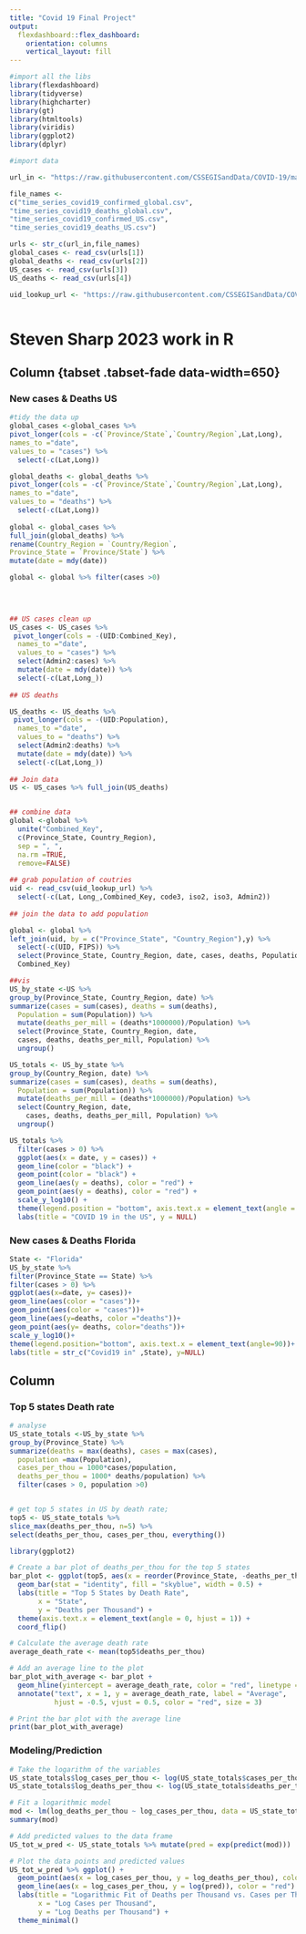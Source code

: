 ```yaml
---
title: "Covid 19 Final Project"
output: 
  flexdashboard::flex_dashboard:
    orientation: columns
    vertical_layout: fill
---
```


```r
#import all the libs
library(flexdashboard)
library(tidyverse)
library(highcharter)
library(gt)
library(htmltools)
library(viridis)
library(ggplot2)
library(dplyr)

```

```r
#import data

url_in <- "https://raw.githubusercontent.com/CSSEGISandData/COVID-19/master/csse_covid_19_data/csse_covid_19_time_series/"

file_names <-
c("time_series_covid19_confirmed_global.csv",
"time_series_covid19_deaths_global.csv",
"time_series_covid19_confirmed_US.csv",
"time_series_covid19_deaths_US.csv")

urls <- str_c(url_in,file_names)
global_cases <- read_csv(urls[1])
global_deaths <- read_csv(urls[2])
US_cases <- read_csv(urls[3])
US_deaths <- read_csv(urls[4])

uid_lookup_url <- "https://raw.githubusercontent.com/CSSEGISandData/COVID-19/master/csse_covid_19_data/UID_ISO_FIPS_LookUp_Table.csv"



```


Steven Sharp 2023 work in R
===============================================================================


Column {tabset .tabset-fade data-width=650}
-----------------------------------------------------------------------

### New cases & Deaths US 

```r

#tidy the data up
global_cases <-global_cases %>%
pivot_longer(cols = -c(`Province/State`,`Country/Region`,Lat,Long),
names_to ="date",
values_to = "cases") %>%
  select(-c(Lat,Long))

global_deaths <- global_deaths %>%
pivot_longer(cols = -c(`Province/State`,`Country/Region`,Lat,Long),
names_to ="date",
values_to = "deaths") %>%
  select(-c(Lat,Long))
  
global <- global_cases %>%
full_join(global_deaths) %>%
rename(Country_Region = `Country/Region`,
Province_State = `Province/State`) %>%
mutate(date = mdy(date))

global <- global %>% filter(cases >0)


 
 
## US cases clean up
US_cases <- US_cases %>%
 pivot_longer(cols = -(UID:Combined_Key),
  names_to ="date",
  values_to = "cases") %>%
  select(Admin2:cases) %>%
  mutate(date = mdy(date)) %>%
  select(-c(Lat,Long_))
 
## US deaths

US_deaths <- US_deaths %>%
 pivot_longer(cols = -(UID:Population),
  names_to ="date",
  values_to = "deaths") %>%
  select(Admin2:deaths) %>%
  mutate(date = mdy(date)) %>%
  select(-c(Lat,Long_))
  
## Join data
US <- US_cases %>% full_join(US_deaths)


## combine data
global <-global %>%
  unite("Combined_Key",
  c(Province_State, Country_Region),
  sep = ", ",
  na.rm =TRUE,
  remove=FALSE)
  
## grab population of coutries
uid <- read_csv(uid_lookup_url) %>%
  select(-c(Lat, Long_,Combined_Key, code3, iso2, iso3, Admin2))
  
## join the data to add population

global <- global %>%
left_join(uid, by = c("Province_State", "Country_Region"),y) %>%
  select(-c(UID, FIPS)) %>%
  select(Province_State, Country_Region, date, cases, deaths, Population,
  Combined_Key)

##vis
US_by_state <-US %>%
group_by(Province_State, Country_Region, date) %>%
summarize(cases = sum(cases), deaths = sum(deaths),
  Population = sum(Population)) %>%
  mutate(deaths_per_mill = (deaths*1000000)/Population) %>%
  select(Province_State, Country_Region, date,
  cases, deaths, deaths_per_mill, Population) %>%
  ungroup()

US_totals <- US_by_state %>%
group_by(Country_Region, date) %>%
summarize(cases = sum(cases), deaths = sum(deaths),
  Population = sum(Population)) %>%
  mutate(deaths_per_mill = (deaths*1000000)/Population) %>%
  select(Country_Region, date,
    cases, deaths, deaths_per_mill, Population) %>%
  ungroup()

US_totals %>%
  filter(cases > 0) %>%
  ggplot(aes(x = date, y = cases)) +
  geom_line(color = "black") +
  geom_point(color = "black") +
  geom_line(aes(y = deaths), color = "red") +
  geom_point(aes(y = deaths), color = "red") +
  scale_y_log10() +
  theme(legend.position = "bottom", axis.text.x = element_text(angle = 90)) +
  labs(title = "COVID 19 in the US", y = NULL)


```

### New cases & Deaths Florida

```r
State <- "Florida"
US_by_state %>%
filter(Province_State == State) %>%
filter(cases > 0) %>%
ggplot(aes(x=date, y= cases))+
geom_line(aes(color = "cases"))+
geom_point(aes(color = "cases"))+
geom_line(aes(y=deaths, color ="deaths"))+
geom_point(aes(y= deaths, color="deaths"))+
scale_y_log10()+
theme(legend.position="bottom", axis.text.x = element_text(angle=90))+
labs(title = str_c("Covid19 in" ,State), y=NULL)

```


Column {data-width=350}
-----------------------------------------------------------------------

### Top 5 states Death rate 

```r

# analyse
US_state_totals <-US_by_state %>%
group_by(Province_State) %>%
summarize(deaths = max(deaths), cases = max(cases),
  population =max(Population),
  cases_per_thou = 1000*cases/population,
  deaths_per_thou = 1000* deaths/population) %>%
  filter(cases > 0, population >0)


# get top 5 states in US by death rate;
top5 <- US_state_totals %>%
slice_max(deaths_per_thou, n=5) %>%
select(deaths_per_thou, cases_per_thou, everything())

library(ggplot2)

# Create a bar plot of deaths_per_thou for the top 5 states
bar_plot <- ggplot(top5, aes(x = reorder(Province_State, -deaths_per_thou), y = deaths_per_thou)) +
  geom_bar(stat = "identity", fill = "skyblue", width = 0.5) +
  labs(title = "Top 5 States by Death Rate",
       x = "State",
       y = "Deaths per Thousand") +
  theme(axis.text.x = element_text(angle = 0, hjust = 1)) +
  coord_flip()

# Calculate the average death rate
average_death_rate <- mean(top5$deaths_per_thou)

# Add an average line to the plot
bar_plot_with_average <- bar_plot +
  geom_hline(yintercept = average_death_rate, color = "red", linetype = "dashed") +
  annotate("text", x = 1, y = average_death_rate, label = "Average",
           hjust = -0.5, vjust = 0.5, color = "red", size = 3)

# Print the bar plot with the average line
print(bar_plot_with_average)


```

### Modeling/Prediction

```r


# Take the logarithm of the variables
US_state_totals$log_cases_per_thou <- log(US_state_totals$cases_per_thou)
US_state_totals$log_deaths_per_thou <- log(US_state_totals$deaths_per_thou)

# Fit a logarithmic model
mod <- lm(log_deaths_per_thou ~ log_cases_per_thou, data = US_state_totals)
summary(mod)

# Add predicted values to the data frame
US_tot_w_pred <- US_state_totals %>% mutate(pred = exp(predict(mod)))

# Plot the data points and predicted values
US_tot_w_pred %>% ggplot() +
  geom_point(aes(x = log_cases_per_thou, y = log_deaths_per_thou), color = "blue") +
  geom_line(aes(x = log_cases_per_thou, y = log(pred)), color = "red") +
  labs(title = "Logarithmic Fit of Deaths per Thousand vs. Cases per Thousand",
       x = "Log Cases per Thousand",
       y = "Log Deaths per Thousand") +
  theme_minimal()

```

